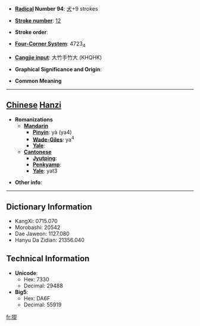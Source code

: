 * '''[[Wiktionary:Chinese radical index| Radical]] Number 94''': [[Wiktionary:Chinese radical index 犬|犬]]+9 strokes

* '''[[Wiktionary:Chinese total strokes index|Stroke number]]''': [[Wiktionary:Chinese total strokes index 12|12]]

* '''Stroke order''': 

* '''[[Wiktionary:Chinese four corner index|Four-Corner System]]''': 4723<sub>4</sub>

* '''[[Wiktionary:Chinese Cangjie index|Cangjie input]]''': 大竹手竹大 (KHQHK)

* '''Graphical Significance and Origin''': 

* '''Common Meaning'''

----

== [[Chinese]] [[Hanzi]] ==

* '''Romanizations'''
** '''[[Mandarin]]'''
*** '''[[Pinyin]]''': yà (ya4)
*** '''[[Wade-Giles]]''': ya<sup>4</sup>
*** '''[[Yale]]''': 
** '''[[Cantonese]]'''
*** '''[[Jyutping]]''':
*** '''[[Penkyamp]]''': 
*** '''[[Yale]]''': yat3

* '''Other info''': 

----

== Dictionary Information ==

* KangXi: 0715.070
* Morobashi: 20542
* Dae Jaweon: 1127.080
* Hanyu Da Zidian: 21356.040

== Technical Information ==

* '''Unicode''':
** Hex: 7330
** Decimal: 29488
* '''Big5''':
** Hex: DA6F
** Decimal: 55919

[[fr:猰]]